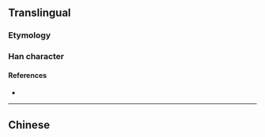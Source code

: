 {{also|墊}}
{{character info/new}}
==Translingual==

===Etymology===
{{Han simp|墊|f=執|t=执}}

===Han character===
{{Han char|rn=32|rad=土|as=06|sn=9|four=|canj=QIG|ids=⿱执土}}

====References====
* {{Han ref|kx=0228.291|hdz=10437.040|uh=57AB|ud=22443}}

----

==Chinese==
{{zh-see|墊}}